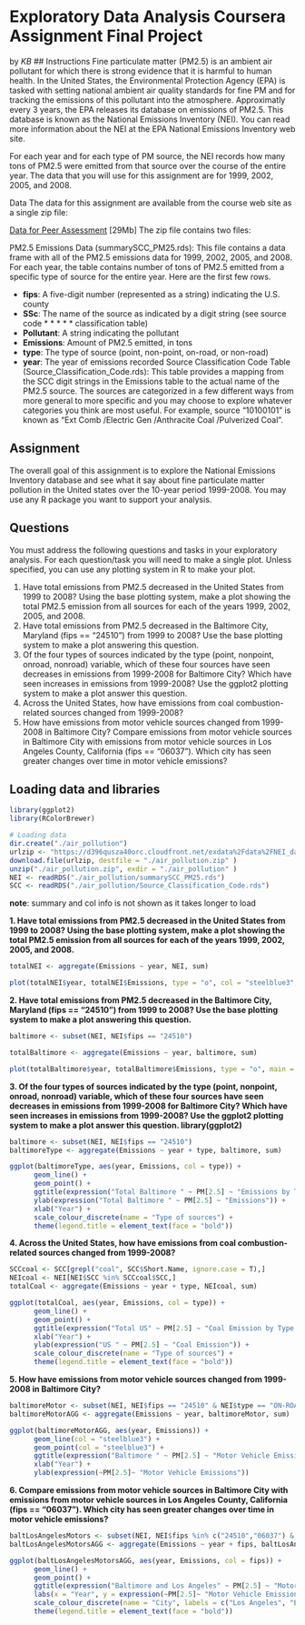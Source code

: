# Exploratory Data Analysis Coursera Assignment Final Project
by *KB*
## Instructions
Fine particulate matter (PM2.5) is an ambient air pollutant for which there is strong evidence that it is harmful to human health. In the United States, the Environmental Protection Agency (EPA) is tasked with setting national ambient air quality standards for fine PM and for tracking the emissions of this pollutant into the atmosphere. Approximatly every 3 years, the EPA releases its database on emissions of PM2.5. This database is known as the National Emissions Inventory (NEI). You can read more information about the NEI at the EPA National Emissions Inventory web site.

For each year and for each type of PM source, the NEI records how many tons of PM2.5 were emitted from that source over the course of the entire year. The data that you will use for this assignment are for 1999, 2002, 2005, and 2008.

Data The data for this assignment are available from the course web site as a single zip file:

[Data for Peer Assessment](https://d396qusza40orc.cloudfront.net/exdata%2Fdata%2FNEI_data.zip) [29Mb] The zip file contains two files:

PM2.5 Emissions Data (summarySCC_PM25.rds): This file contains a data frame with all of the PM2.5 emissions data for 1999, 2002, 2005, and 2008. For each year, the table contains number of tons of PM2.5 emitted from a specific type of source for the entire year. Here are the first few rows.

* **fips**: A five-digit number (represented as a string) indicating the U.S. county
* **SSc**: The name of the source as indicated by a digit string (see source code  * * * *  * classification table)
* **Pollutant**: A string indicating the pollutant
* **Emissions**: Amount of PM2.5 emitted, in tons
* **type**: The type of source (point, non-point, on-road, or non-road)
* **year**: The year of emissions recorded
Source Classification Code Table (Source_Classification_Code.rds): This table provides a mapping from the SCC digit strings in the Emissions table to the actual name of the PM2.5 source. The sources are categorized in a few different ways from more general to more specific and you may choose to explore whatever categories you think are most useful. For example, source “10100101” is known as “Ext Comb /Electric Gen /Anthracite Coal /Pulverized Coal”.

## Assignment

The overall goal of this assignment is to explore the National Emissions Inventory database and see what it say about fine particulate matter pollution in the United states over the 10-year period 1999-2008. You may use any R package you want to support your analysis.

## Questions

You must address the following questions and tasks in your exploratory analysis. For each question/task you will need to make a single plot. Unless specified, you can use any plotting system in R to make your plot.

1. Have total emissions from PM2.5 decreased in the United States from 1999 to 2008? Using the base plotting system, make a plot showing the total PM2.5 emission from all sources for each of the years 1999, 2002, 2005, and 2008.
1. Have total emissions from PM2.5 decreased in the Baltimore City, Maryland (fips == “24510”) from 1999 to 2008? Use the base plotting system to make a plot answering this question.
1. Of the four types of sources indicated by the type (point, nonpoint, onroad, nonroad) variable, which of these four sources have seen decreases in emissions from 1999-2008 for Baltimore City? Which have seen increases in emissions from 1999-2008? Use the ggplot2 plotting system to make a plot answer this question.
1. Across the United States, how have emissions from coal combustion-related sources changed from 1999-2008?
1. How have emissions from motor vehicle sources changed from 1999-2008 in Baltimore City?
Compare emissions from motor vehicle sources in Baltimore City with emissions from motor vehicle sources in Los Angeles County, California (fips == “06037”). Which city has seen greater changes over time in motor vehicle emissions?

## Loading data and libraries
```r
library(ggplot2)
library(RColorBrewer)

# Loading data
dir.create("./air_pollution")
urlzip <- "https://d396qusza40orc.cloudfront.net/exdata%2Fdata%2FNEI_data.zip"
download.file(urlzip, destfile = "./air_pollution.zip" )
unzip("./air_pollution.zip", exdir = "./air_pollution" )
NEI <- readRDS("./air_pollution/summarySCC_PM25.rds")
SCC <- readRDS("./air_pollution/Source_Classification_Code.rds")
```

**note**: summary and col info is not shown as it takes longer to load

**1. Have total emissions from PM2.5 decreased in the United States from 1999 to 2008? Using the base plotting system, make a plot showing the total PM2.5 emission from all sources for each of the years 1999, 2002, 2005, and 2008.**
```r
totalNEI <- aggregate(Emissions ~ year, NEI, sum)

plot(totalNEI$year, totalNEI$Emissions, type = "o", col = "steelblue3", main = expression("Total US "~ PM[2.5]~ "Emissions by Year"), ylab = expression("Total US "~   PM[2.5] ~ "Emissions"), xlab = "Year")
```

**2. Have total emissions from PM2.5 decreased in the Baltimore City, Maryland (fips == “24510”) from 1999 to 2008? Use the base plotting system to make a plot answering this question.**
```r

baltimore <- subset(NEI, NEI$fips == "24510")

totalBaltimore <- aggregate(Emissions ~ year, baltimore, sum)

plot(totalBaltimore$year, totalBaltimore$Emissions, type = "o", main = expression("Total Baltimore" ~ PM[2.5] ~ "Emissions by Year"), xlab = "Year", ylab = expression("Total Baltimore "~ PM[2.5] ~ "Emissions"), col = "steelblue3")
```

**3. Of the four types of sources indicated by the type (point, nonpoint, onroad, nonroad) variable, which of these four sources have seen decreases in emissions from 1999-2008 for Baltimore City? Which have seen increases in emissions from 1999-2008? Use the ggplot2 plotting system to make a plot answer this question. library(ggplot2)**
```r
baltimore <- subset(NEI, NEI$fips == "24510")
baltimoreType <- aggregate(Emissions ~ year + type, baltimore, sum)

ggplot(baltimoreType, aes(year, Emissions, col = type)) +
      geom_line() +
      geom_point() +
      ggtitle(expression("Total Baltimore " ~ PM[2.5] ~ "Emissions by Type and Year")) +
      ylab(expression("Total Baltimore " ~ PM[2.5] ~ "Emissions")) +
      xlab("Year") +
      scale_colour_discrete(name = "Type of sources") +
      theme(legend.title = element_text(face = "bold"))
```


**4. Across the United States, how have emissions from coal combustion-related sources changed from 1999-2008?**
```r
SCCcoal <- SCC[grepl("coal", SCC$Short.Name, ignore.case = T),]
NEIcoal <- NEI[NEI$SCC %in% SCCcoal$SCC,]
totalCoal <- aggregate(Emissions ~ year + type, NEIcoal, sum)

ggplot(totalCoal, aes(year, Emissions, col = type)) +
      geom_line() +
      geom_point() +
      ggtitle(expression("Total US" ~ PM[2.5] ~ "Coal Emission by Type and Year")) +
      xlab("Year") +
      ylab(expression("US " ~ PM[2.5] ~ "Coal Emission")) +
      scale_colour_discrete(name = "Type of sources") +
      theme(legend.title = element_text(face = "bold"))
```


**5. How have emissions from motor vehicle sources changed from 1999-2008 in Baltimore City?**
```r
baltimoreMotor <- subset(NEI, NEI$fips == "24510" & NEI$type == "ON-ROAD")
baltimoreMotorAGG <- aggregate(Emissions ~ year, baltimoreMotor, sum)

ggplot(baltimoreMotorAGG, aes(year, Emissions)) +
      geom_line(col = "steelblue3") +
      geom_point(col = "steelblue3") +
      ggtitle(expression("Baltimore " ~ PM[2.5] ~ "Motor Vehicle Emissions by Year")) +
      xlab("Year") +
      ylab(expression(~PM[2.5]~ "Motor Vehicle Emissions"))
```

**6. Compare emissions from motor vehicle sources in Baltimore City with emissions from motor vehicle sources in Los Angeles County, California (fips == “06037”). Which city has seen greater changes over time in motor vehicle emissions?**
```r
baltLosAngelesMotors <- subset(NEI, NEI$fips %in% c("24510","06037") & NEI$type == "ON-ROAD")
baltLosAngelesMotorsAGG <- aggregate(Emissions ~ year + fips, baltLosAngelesMotors, sum)

ggplot(baltLosAngelesMotorsAGG, aes(year, Emissions, col = fips)) +
      geom_line() +
      geom_point() +
      ggtitle(expression("Baltimore and Los Angeles" ~ PM[2.5] ~ "Motor Vehicle Emissions by Year")) +
      labs(x = "Year", y = expression(~PM[2.5]~ "Motor Vehicle Emissions") ) +
      scale_colour_discrete(name = "City", labels = c("Los Angeles", "Baltimore")) +
      theme(legend.title = element_text(face = "bold"))
```
